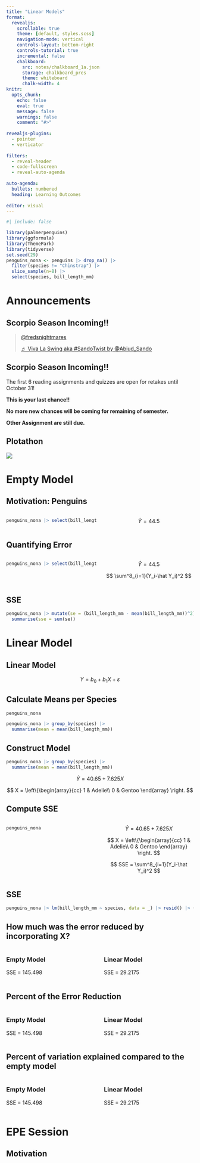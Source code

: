 ```yaml
---
title: "Linear Models"
format:
  revealjs:
    scrollable: true
    theme: [default, styles.scss]
    navigation-mode: vertical
    controls-layout: bottom-right
    controls-tutorial: true
    incremental: false 
    chalkboard:
      src: notes/chalkboard_1a.json
      storage: chalkboard_pres
      theme: whiteboard
      chalk-width: 4
knitr:
  opts_chunk: 
    echo: false
    eval: true
    message: false
    warnings: false
    comment: "#>" 
    
revealjs-plugins:
  - pointer
  - verticator
  
filters: 
  - reveal-header
  - code-fullscreen
  - reveal-auto-agenda
  
auto-agenda:
  bullets: numbered
  heading: Learning Outcomes
  
editor: visual
---
```


```r
#| include: false

library(palmerpenguins)
library(ggformula)
library(ThemePark)
library(tidyverse)
set.seed(29)
penguins_nona <- penguins |> drop_na() |> 
  filter(species != "Chinstrap") |> 
  slice_sample(n=8) |>
  select(species, bill_length_mm)
```

# Announcements

## Scorpio Season Incoming!!

```{=html}
<blockquote class="tiktok-embed" cite="https://www.tiktok.com/@fredsnightmares/video/6886212024867491077" data-video-id="6886212024867491077" style="max-width: 605px;min-width: 325px;" > <section> <a target="_blank" title="@fredsnightmares" href="https://www.tiktok.com/@fredsnightmares?refer=embed">@fredsnightmares</a> <p></p> <a target="_blank" title="♬ Viva La Swing aka #SandoTwist by @Abiud_Sando" href="https://www.tiktok.com/music/Viva-La-Swing-aka-SandoTwist-by-AbiudSando-6823159626767305477?refer=embed">♬ Viva La Swing aka #SandoTwist by @Abiud_Sando</a> </section> </blockquote> <script async src="https://www.tiktok.com/embed.js"></script>
```
## Scorpio Season Incoming!!

The first 6 reading assignments and quizzes are open for retakes until October 31!

::: fragment
**This is your last chance!!**
:::

::: fragment
**No more new chances will be coming for remaining of semester.**
:::

::: fragment
**Other Assignment are still due.**
:::

## Plotathon

![](img/PAT24%20L&L%20Tools%20Workshop.png){fig-align="center"}

# Empty Model

## Motivation: Penguins

::: columns
::: {.column width="50%"}
```r
penguins_nona |> select(bill_length_mm)
```
:::

::: {.column width="50%"}
$$
\hat Y = 44.5
$$
:::
:::

## Quantifying Error

::: columns
::: {.column width="50%"}
```r
penguins_nona |> select(bill_length_mm)
```
:::

::: {.column width="50%"}
$$
\hat Y  = 44.5
$$

$$
\sum^8_{i=1}(Y_i-\hat Y_i)^2
$$
:::
:::

## SSE

```r
penguins_nona |> mutate(se = (bill_length_mm - mean(bill_length_mm))^2) |> 
  summarise(sse = sum(se))
```

# Linear Model

## Linear Model

$$
Y = b_0 + b_1 X + \varepsilon
$$

## Calculate Means per Species

```r
penguins_nona
```

::: fragement
```r
penguins_nona |> group_by(species) |> 
  summarise(mean = mean(bill_length_mm))
```
:::

## Construct Model

```r
penguins_nona |> group_by(species) |> 
  summarise(mean = mean(bill_length_mm))
```

$$
\hat Y = 40.65 + 7.625 X
$$

$$
X = \left\{\begin{array}{cc}
1 & Adelie\\
0 & Gentoo
\end{array}
\right.
$$

## Compute SSE

::: columns
::: {.column width="50%"}
```r
penguins_nona
```
:::

::: {.column width="50%"}
$$
\hat Y = 40.65 + 7.625 X
$$

$$
X = \left\{\begin{array}{cc}
1 & Adelie\\
0 & Gentoo
\end{array}
\right.
$$

$$
SSE = \sum^8_{i=1}(Y_i-\hat Y_i)^2
$$
:::
:::

## SSE

```r
penguins_nona |> lm(bill_length_mm ~ species, data = _) |> resid() |> (\(x) sum(x^2))()

```

## How much was the error reduced by incorporating X?

::: columns
::: {.column width="50%"}
### Empty Model

SSE = 145.498
:::

::: {.column width="50%"}
### Linear Model

SSE = 29.2175
:::
:::

## Percent of the Error Reduction

::: columns
::: {.column width="50%"}
### Empty Model

SSE = 145.498
:::

::: {.column width="50%"}
### Linear Model

SSE = 29.2175
:::
:::

## Percent of variation explained compared to the empty model

::: columns
::: {.column width="50%"}
### Empty Model

SSE = 145.498
:::

::: {.column width="50%"}
### Linear Model

SSE = 29.2175
:::
:::

# EPE Session

## Motivation
